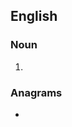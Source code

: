 {{also|Druids}}
==English==

===Noun===
{{head|en|noun plural form}}

# {{plural of|druid|lang=en}}

===Anagrams===
* {{anagrams|en|a=ddirsu|siddur}}